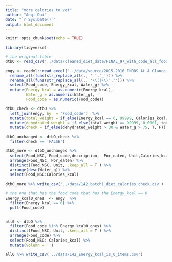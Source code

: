 ```yaml
---
title: "more calories to vet"
author: "Anqi Dai"
date: "`r Sys.Date()`"
output: html_document
---
```


```r
knitr::opts_chunk$set(echo = TRUE)
```

```r
library(tidyverse)
```

```r
# the original table 
dtbO <- read_csv('../data/cleaned_diet_data/FINAL_97_with_code_all_foods_drt_with_EN_finalized_OLD.csv')

engy <- readxl::read_excel('../data/source/2015-2016 FNDDS At A Glance - FNDDS Nutrient Values.xlsx', skip = 1, col_types  = 'text') %>% 
  rename_all(funs(str_replace_all(., ' ','_'))) %>% 
  rename_all(funs(str_replace_all(., '\\(|\\)',''))) %>% 
  select(Food_code, Energy_kcal, Water_g) %>% 
  mutate(Energy_kcal = as.numeric(Energy_kcal),
         Water_g = as.numeric(Water_g),
         Food_code = as.numeric(Food_code))

dtbO_check <- dtbO %>% 
  left_join(engy, by  = 'Food_code')  %>% 
  mutate(total_weight = if_else(Energy_kcal == 0, 99999, Calories_kcal/Energy_kcal*100)) %>% 
  mutate(dehydrated_weight = if_else(total_weight == 99999, 0.0001, total_weight*(1 - Water_g/100))) %>% 
  mutate(check = if_else(dehydrated_weight > 30 & Water_g > 75, T, F))

dtbO_unchanged <- dtbO_check %>% 
  filter(check == 'FALSE')

dtbO_more <- dtbO_unchanged %>% 
  select(Food_NSC, Food_code,description,  Por_eaten, Unit,Calories_kcal,  Energy_kcal:total_weight, dehydrated_weight) %>% 
  arrange(Food_NSC, Por_eaten) %>% 
  distinct(Food_NSC, Unit, .keep_all = T ) %>% 
  arrange(desc(Water_g)) %>% 
  select(Food_NSC:Calories_kcal)
  
dtbO_more %>% write_csv('../data/142_batch1_diet_calories_check.csv')

```

```r
# the one that has the food code that has the Energy_kcal == 0
Energy_kcal0_ones  <- engy  %>% 
  filter(Energy_kcal == 0) %>% 
  pull(Food_code)


all0 <- dtbO %>% 
  filter(Food_code %in% Energy_kcal0_ones) %>% 
  distinct(Food_NSC, Unit, .keep_all = T ) %>% 
  arrange(Food_code) %>% 
  select(Food_NSC: Calories_kcal) %>% 
  mutate(Volumn = '')

all0 %>% write_csv('../data/142_Energy_kcal_is_0_items.csv')
```


